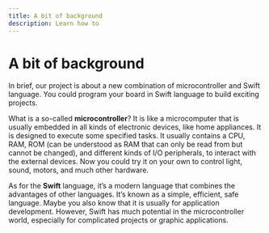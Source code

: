 ```yaml
---
title: A bit of background
description: Learn how to
---
```


# A bit of background

In brief, our project is about a new combination of microcontroller and Swift language. You could program your board in Swift language to build exciting projects.

What is a so-called **microcontroller**? It is like a microcomputer that is usually embedded in all kinds of electronic devices, like home appliances. It is designed to execute some specified tasks. It usually contains a CPU, RAM, ROM (can be understood as RAM that can only be read from but cannot be changed), and different kinds of I/O peripherals, to interact with the external devices. Now you could try it on your own to control light, sound, motors, and much other hardware.

As for the **Swift** language, it’s a modern language that combines the advantages of other languages. It’s known as a simple, efficient, safe language. Maybe you also know that it is usually for application development. However, Swift has much potential in the microcontroller world, especially for complicated projects or graphic applications. 
